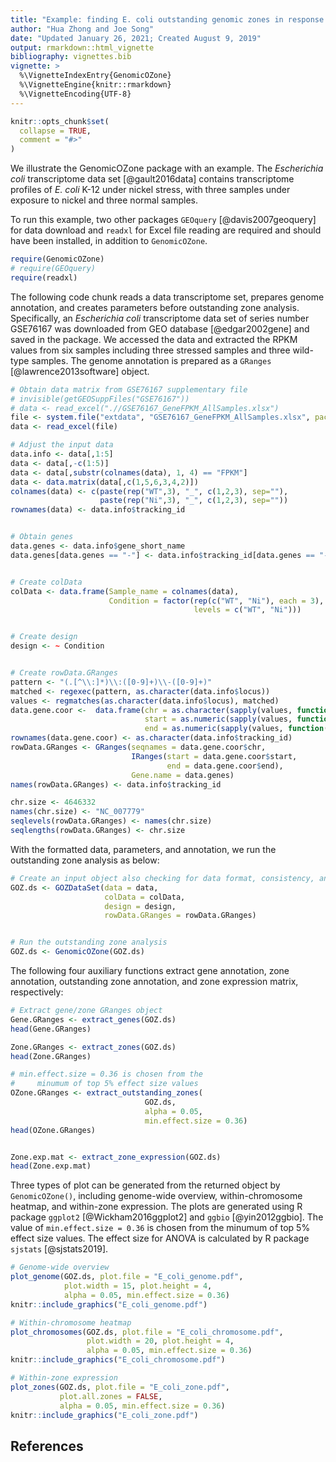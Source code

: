 ```yaml
---
title: "Example: finding E. coli outstanding genomic zones in response to nickel stress"
author: "Hua Zhong and Joe Song"
date: "Updated January 26, 2021; Created August 9, 2019"
output: rmarkdown::html_vignette
bibliography: vignettes.bib
vignette: >
  %\VignetteIndexEntry{GenomicOZone}
  %\VignetteEngine{knitr::rmarkdown}
  %\VignetteEncoding{UTF-8}
---
```


```r
knitr::opts_chunk$set(
  collapse = TRUE,
  comment = "#>"
)
```

We illustrate the GenomicOZone package with an example. The *Escherichia coli* transcriptome data set [@gault2016data] contains transcriptome profiles of *E. coli* K-12 under nickel stress, with three samples under exposure to nickel and three normal samples. 

To run this example, two other packages `GEOquery` [@davis2007geoquery] for data download and `readxl` for Excel file reading are required and should have been installed, in addition to `GenomicOZone`.
```r
require(GenomicOZone)
# require(GEOquery)
require(readxl)
```

The following code chunk reads a data transcriptome set, prepares genome annotation, and creates parameters before outstanding zone analysis. Specifically, an *Escherichia coli* transcriptome data set of series number GSE76167 was downloaded from GEO database [@edgar2002gene] and saved in the package. We accessed the data and extracted the RPKM values from six samples including three stressed samples and three wild-type samples. The genome annotation is prepared as a `GRanges` [@lawrence2013software] object.
```r
# Obtain data matrix from GSE76167 supplementary file
# invisible(getGEOSuppFiles("GSE76167"))
# data <- read_excel(".//GSE76167_GeneFPKM_AllSamples.xlsx")
file <- system.file("extdata", "GSE76167_GeneFPKM_AllSamples.xlsx", package = "GenomicOZone", mustWork = TRUE)
data <- read_excel(file)

# Adjust the input data
data.info <- data[,1:5]
data <- data[,-c(1:5)]
data <- data[,substr(colnames(data), 1, 4) == "FPKM"]
data <- data.matrix(data[,c(1,5,6,3,4,2)])
colnames(data) <- c(paste(rep("WT",3), "_", c(1,2,3), sep=""), 
                    paste(rep("Ni",3), "_", c(1,2,3), sep=""))
rownames(data) <- data.info$tracking_id


# Obtain genes
data.genes <- data.info$gene_short_name
data.genes[data.genes == "-"] <- data.info$tracking_id[data.genes == "-"]


# Create colData
colData <- data.frame(Sample_name = colnames(data),
                      Condition = factor(rep(c("WT", "Ni"), each = 3), 
                                         levels = c("WT", "Ni")))


# Create design
design <- ~ Condition


# Create rowData.GRanges
pattern <- "(.[^\\:]*)\\:([0-9]+)\\-([0-9]+)"
matched <- regexec(pattern, as.character(data.info$locus))
values <- regmatches(as.character(data.info$locus), matched)
data.gene.coor <-  data.frame(chr = as.character(sapply(values, function(x){x[[2]]})),
                              start = as.numeric(sapply(values, function(x){x[[3]]})),
                              end = as.numeric(sapply(values, function(x){x[[4]]})))
rownames(data.gene.coor) <- as.character(data.info$tracking_id)
rowData.GRanges <- GRanges(seqnames = data.gene.coor$chr,
                           IRanges(start = data.gene.coor$start, 
                                   end = data.gene.coor$end),
                           Gene.name = data.genes)
names(rowData.GRanges) <- data.info$tracking_id

chr.size <- 4646332
names(chr.size) <- "NC_007779"
seqlevels(rowData.GRanges) <- names(chr.size)
seqlengths(rowData.GRanges) <- chr.size
```


With the formatted data, parameters, and annotation, we run the outstanding zone analysis as below:
```r
# Create an input object also checking for data format, consistency, and completeness
GOZ.ds <- GOZDataSet(data = data,
                     colData = colData,
                     design = design,
                     rowData.GRanges = rowData.GRanges)


# Run the outstanding zone analysis
GOZ.ds <- GenomicOZone(GOZ.ds)
```

The following four auxiliary functions extract gene annotation, zone annotation, outstanding zone annotation, and zone expression matrix, respectively:
```r
# Extract gene/zone GRanges object
Gene.GRanges <- extract_genes(GOZ.ds)
head(Gene.GRanges)

Zone.GRanges <- extract_zones(GOZ.ds)
head(Zone.GRanges)

# min.effect.size = 0.36 is chosen from the 
#     minumum of top 5% effect size values
OZone.GRanges <- extract_outstanding_zones(
                              GOZ.ds,
                              alpha = 0.05, 
                              min.effect.size = 0.36)
head(OZone.GRanges)


Zone.exp.mat <- extract_zone_expression(GOZ.ds)
head(Zone.exp.mat)
```

Three types of plot can be generated from the returned object by `GenomicOZone()`, including genome-wide overview, within-chromosome heatmap, and within-zone expression. The plots are generated using R package `ggplot2` [@Wickham2016ggplot2] and `ggbio` [@yin2012ggbio]. The value of `min.effect.size = 0.36` is chosen from the minumum of top 5% effect size values. The effect size for ANOVA is calculated by R package `sjstats` [@sjstats2019].
    
```r
# Genome-wide overview
plot_genome(GOZ.ds, plot.file = "E_coli_genome.pdf",
            plot.width = 15, plot.height = 4,
            alpha = 0.05, min.effect.size = 0.36)
knitr::include_graphics("E_coli_genome.pdf")
```

```r
# Within-chromosome heatmap
plot_chromosomes(GOZ.ds, plot.file = "E_coli_chromosome.pdf",
                 plot.width = 20, plot.height = 4,
                 alpha = 0.05, min.effect.size = 0.36)
knitr::include_graphics("E_coli_chromosome.pdf")
```

```r
# Within-zone expression
plot_zones(GOZ.ds, plot.file = "E_coli_zone.pdf", 
           plot.all.zones = FALSE,
           alpha = 0.05, min.effect.size = 0.36)
knitr::include_graphics("E_coli_zone.pdf")
```


## References

